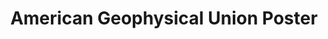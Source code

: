 ---
title: 'American Geophysical Union Poster'
publishedAt: '2021-06-01'
summary: 'Poster created for the American Geophysical Union Fall Meeting.'
by: 'blair3sat'
---